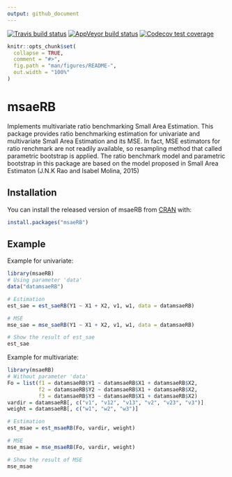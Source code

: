 ---
output: github_document
---

[![Travis build status](https://travis-ci.com/zendaokab/msaeRB.svg?branch=main)](https://travis-ci.com/zendaokab/msaeRB)
[![AppVeyor build status](https://ci.appveyor.com/api/projects/status/github/zendaokab/msaeRB?branch=main&svg=true)](https://ci.appveyor.com/project/zendaokab/msaeRB)
[![Codecov test coverage](https://codecov.io/gh/zendaokab/msaeRB/branch/main/graph/badge.svg)](https://codecov.io/gh/zendaokab/msaeRB?branch=main)

<!-- README.md is generated from README.Rmd. Please edit that file -->

```{r, include = FALSE}
knitr::opts_chunk$set(
  collapse = TRUE,
  comment = "#>",
  fig.path = "man/figures/README-",
  out.width = "100%"
)
```

# msaeRB

Implements multivariate ratio benchmarking Small Area Estimation. This package provides ratio benchmarking estimation for univariate and multivariate Small Area Estimation and its MSE. In fact, MSE estimators for ratio renchmark are not readily available, so resampling method that called parametric bootstrap is applied. The ratio benchmark model and parametric bootstrap in this package are based on the model proposed in Small Area Estimaton (J.N.K Rao and Isabel Molina, 2015)

## Installation

You can install the released version of msaeRB from [CRAN](https://CRAN.R-project.org) with:

``` r
install.packages("msaeRB")
```

## Example

Example for univariate:

```{r example}
library(msaeRB)
# Using parameter 'data'
data("datamsaeRB")

# Estimation
est_sae = est_saeRB(Y1 ~ X1 + X2, v1, w1, data = datamsaeRB)

# MSE
mse_sae = mse_saeRB(Y1 ~ X1 + X2, v1, w1, data = datamsaeRB)

# Show the result of est_sae
est_sae
```

Example for multivariate:
```{r}
library(msaeRB)
# Without parameter 'data'
Fo = list(f1 = datamsaeRB$Y1 ~ datamsaeRB$X1 + datamsaeRB$X2,
          f2 = datamsaeRB$Y2 ~ datamsaeRB$X1 + datamsaeRB$X2,
          f3 = datamsaeRB$Y3 ~ datamsaeRB$X1 + datamsaeRB$X2)
vardir = datamsaeRB[, c("v1", "v12", "v13", "v2", "v23", "v3")]
weight = datamsaeRB[, c("w1", "w2", "w3")]

# Estimation
est_msae = est_msaeRB(Fo, vardir, weight)

# MSE
mse_msae = mse_msaeRB(Fo, vardir, weight)

# Show the result of MSE
mse_msae
```

